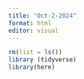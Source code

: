 ```yaml
---
title: "Oct-2-2024"
format: html
editor: visual
---
```


```r
rm(list = ls())
library (tidyverse)
library(here)
```
